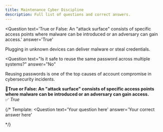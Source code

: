 ```yaml
---
title: Maintenance Cyber Discipline
description: Full list of questions and correct answers.
---
```



<Question
  text='True or False: An "attack surface" consists of specific access points where malware can be introduced or an adversary can gain access.'
  answer='True'
>
  Plugging in unknown devices can deliver malware or steal credentials.
</Question>

<Question
  text="Is it safe to reuse the same password across multiple systems?"
  answer="No"
>
  Reusing passwords is one of the top causes of account compromise in cybersecurity incidents.
</Question>

🔹**True or False: An "attack surface" consists of specific access points where malware can be introduced or an adversary can gain access.**  
   ✅ *True*

   {/* Template:
   <Question
      text='Your question here'
      answer='Your correct answer here'
   >

   */}

